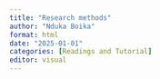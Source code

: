 ```yaml
---
title: "Research methods"
author: "Nduka Boika"
format: html
date: "2025-01-01"
categories: [Readings and Tutorial]
editor: visual
---
```


